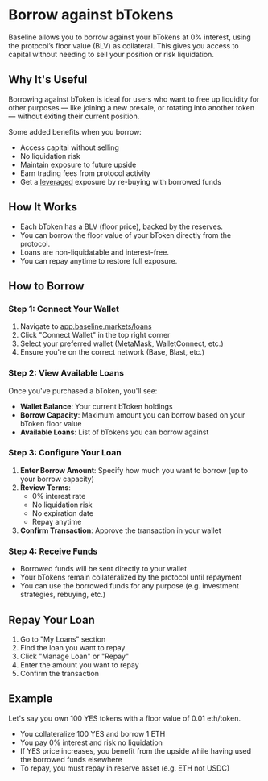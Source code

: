 
# Borrow against bTokens

Baseline allows you to borrow against your bTokens at 0% interest, using the protocol’s floor value 
(BLV) as collateral. This gives you access to capital without needing to sell your position or risk liquidation.


## Why It's Useful
Borrowing against bToken is ideal for users who want to free up liquidity for other purposes — like joining a new presale, or 
rotating into another token — without exiting their current position.

Some added benefits when you borrow:

- Access capital without selling
- No liquidation risk
- Maintain exposure to future upside
- Earn trading fees from protocol activity
- Get a [leveraged](/trader/leverage) exposure by re-buying with borrowed funds

## How It Works
- Each bToken has a BLV (floor price), backed by the reserves.
- You can borrow the floor value of your bToken directly from the protocol.
- Loans are non-liquidatable and interest-free.
- You can repay anytime to restore full exposure.

## How to Borrow
### Step 1: Connect Your Wallet
1. Navigate to [app.baseline.markets/loans](https://app.baseline.markets/loans)
2. Click "Connect Wallet" in the top right corner
3. Select your preferred wallet (MetaMask, WalletConnect, etc.)
4. Ensure you're on the correct network (Base, Blast, etc.)

### Step 2: View Available Loans
Once you've purchased a bToken, you'll see:
- **Wallet Balance**: Your current bToken holdings
- **Borrow Capacity**: Maximum amount you can borrow based on your bToken floor value
- **Available Loans**: List of bTokens you can borrow against

### Step 3: Configure Your Loan
1. **Enter Borrow Amount**: Specify how much you want to borrow (up to your borrow capacity)
2. **Review Terms**: 
   - 0% interest rate
   - No liquidation risk
   - No expiration date
   - Repay anytime
3. **Confirm Transaction**: Approve the transaction in your wallet

### Step 4: Receive Funds
- Borrowed funds will be sent directly to your wallet
- Your bTokens remain collateralized by the protocol until repayment
- You can use the borrowed funds for any purpose (e.g. investment strategies, rebuying, etc.)

## Repay Your Loan
1. Go to "My Loans" section
2. Find the loan you want to repay
3. Click "Manage Loan" or "Repay"
4. Enter the amount you want to repay
5. Confirm the transaction


## Example
Let's say you own 100 YES tokens with a floor value of 0.01 eth/token.

- You collateralize 100 YES and borrow 1 ETH
- You pay 0% interest and risk no liquidation
- If YES price increases, you benefit from the upside while having used the borrowed funds elsewhere
- To repay, you must repay in reserve asset (e.g. ETH not USDC)
